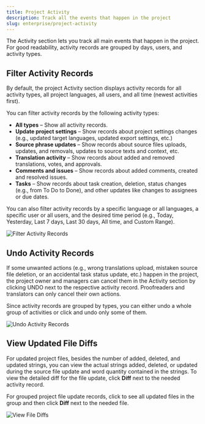 ```yaml
---
title: Project Activity
description: Track all the events that happen in the project
slug: enterprise/project-activity
---
```



The Activity section lets you track all main events that happen in the project. For good readability, activity records are grouped by days, users, and activity types.

## Filter Activity Records

By default, the project Activity section displays activity records for all activity types, all project languages, all users, and all time (newest activities first).

You can filter activity records by the following activity types:

* **All types** – Show all activity records.
* **Update project settings** – Show records about project settings changes (e.g., updated target languages, updated export settings, etc.)
* **Source phrase updates** – Show records about source files uploads, updates, and removals, updates to source texts and context, etc.
* **Translation activity** – Show records about added and removed translations, votes, and approvals.
* **Comments and issues** – Show records about added comments, created and resolved issues.
* **Tasks** – Show records about task creation, deletion, status changes (e.g., from To Do to Done), and other updates like changes to assignees or due dates.

You can also filter activity records by a specific language or all languages, a specific user or all users, and the desired time period (e.g., Today, Yesterday, Last 7 days, Last 30 days, All time, and Custom Range).

<Image src={projectActivityFilterRecords} alt="Filter Activity Records" />

## Undo Activity Records

If some unwanted actions (e.g., wrong translations upload, mistaken source file deletion, or an accidental task status update, etc.) happen in the project, the project owner and managers can cancel them in the Activity section by clicking UNDO next to the respective activity record. Proofreaders and translators can only cancel their own actions.

Since activity records are grouped by types, you can either undo a whole group of activities or click <Icon name="mdi:chevron-down" class="inline-icon" /> and undo only some of them.

<Image src={projectActivityUndoRecords} alt="Undo Activity Records" />

## View Updated File Diffs

For updated project files, besides the number of added, deleted, and updated strings, you can view the actual strings added, deleted, or updated during the source file update and word quantity contained in the strings. To view the detailed diff for the file update, click **Diff** next to the needed activity record.

For grouped project file update records, click <Icon name="mdi:chevron-down" class="inline-icon" /> to see all updated files in the group and then click **Diff** next to the needed file.

<Image src={projectActivityViewDiff} alt="View File Diffs" />
